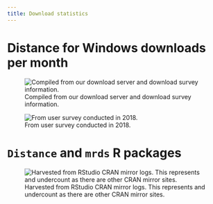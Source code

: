 ```yaml
---
title: Download statistics
---
```


# Distance for Windows downloads per month

![Compiled from our download server and download survey information.](downloadstats-figs/cumulative-downloads-per-month.png)

![From user survey conducted in 2018.](downloadstats-figs/taxa.png)

# `Distance` and `mrds` R packages
![Harvested from RStudio CRAN mirror logs. This represents and undercount as there are other CRAN mirror sites.](downloadstats-figs/Rpkg_download_19-24.png)
